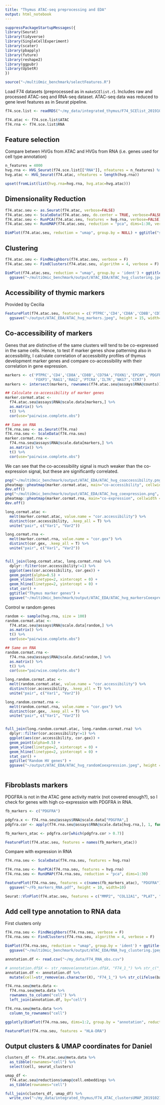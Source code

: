 ```yaml
---
title: "Thymus ATAC-seq preprocessing and EDA"
output: html_notebook
---
```


```r
suppressPackageStartupMessages({
library(Seurat)
library(tidyverse)
library(SingleCellExperiment)
library(scater)
library(pbapply)
library(future)
library(reshape2)
library(ggpubr)
library(UpSetR)
})

source("~/multiOmic_benchmark/selectFeatures.R")
```

Load F74 datasets (preprocessed as in `makeSCElist.r`). Includes raw and processed ATAC-seq and RNA-seq dataset. ATAC-seq data was reduced to gene level features as in Seurat pipeline. 

```r
f74.sce.list <- readRDS("~/my_data/integrated_thymus/F74_SCElist_20191017.RDS")

f74.atac <- f74.sce.list$ATAC
f74.rna <- f74.sce.list$RNA
```

## Feature selection
Compare betwen HVGs from ATAC and HVGs from RNA (i.e. genes used for cell type annotation)
```r
n_features = 4000
hvg.rna <- HVG_Seurat(f74.sce.list[["RNA"]], nfeatures = n_features) %>% {.[. %in% rownames(f74.sce.list[["ATAC"]])]}
hvg.atac <- HVG_Seurat(f74.atac, nfeatures = length(hvg.rna))

upset(fromList(list(hvg.rna=hvg.rna, hvg.atac=hvg.atac)))
```
<!-- Check gene coverage -->
<!-- ```{r, fig.width=10, fig.height=6, echo=FALSE, eval=FALSE, message=FALSE, warning=FALSE} -->
<!-- gene.coverage <- Matrix::rowSums(counts(f74.atac)) -->

<!-- hvg.atac.pl <- data.frame(cov=gene.coverage, gene=names(gene.coverage)) %>% -->
<!--   dplyr::mutate(var=ifelse(gene %in% hvg.atac, "HVG-ATAC", "Non-HVG")) %>% -->
<!--   # mutate(var=ifelse(gene %in% VariableFeatures(thymus.atac.varcovgenes), "HVG", "Non-HVG")) %>% -->
<!--   ggplot(aes(fill=var, cov)) +  -->
<!--   geom_histogram(bins=50) + -->
<!--   facet_wrap(var~., scales="free_y", nrow=2, ncol=1) -->

<!-- hvg.rna.pl <- data.frame(cov=gene.coverage, gene=names(gene.coverage)) %>% -->
<!--   dplyr::mutate(var=ifelse(gene %in% hvg.rna, "HVG-RNA", "Non-HVG")) %>% -->
<!--   # mutate(var=ifelse(gene %in% VariableFeatures(thymus.atac.varcovgenes), "HVG", "Non-HVG")) %>% -->
<!--   ggplot(aes(fill=var, cov)) +  -->
<!--   geom_histogram(bins=50) + -->
<!--   facet_wrap(var~., scales="free_y", nrow=2, ncol=1) -->

<!-- ggarrange(hvg.atac.pl, hvg.rna.pl, common.legend = TRUE) -->
<!-- ``` -->

## Dimensionality Reduction
```r
f74.atac.seu <- as.Seurat(f74.atac, verbose=FALSE)
f74.atac.seu <- ScaleData(f74.atac.seu, do.center = TRUE, verbose=FALSE)
f74.atac.seu <- RunPCA(f74.atac.seu, features = hvg.rna, verbose=FALSE) 
f74.atac.seu <- RunUMAP(f74.atac.seu, reduction = "pca", dims=1:30, verbose=FALSE) 

DimPlot(f74.atac.seu, reduction = "umap", group.by = NULL) + ggtitle("scRNA-seq HVGs") 
```

<!-- ATAC hvgs -->
<!-- ```{r} -->
<!-- f74.atac.seu.atachvg <- as.Seurat(f74.atac) -->
<!-- f74.atac.seu.atachvg <- ScaleData(f74.atac.seu.atachvg) -->
<!-- f74.atac.seu.atachvg <- RunPCA(f74.atac.seu.atachvg, features = hvg.atac)  -->
<!-- f74.atac.seu.atachvg <- RunUMAP(f74.atac.seu.atachvg, reduction = "pca", dims=1:30)  -->

<!-- DimPlot(f74.atac.seu.atachvg, reduction = "umap") + ggtitle("scATAC-seq HVGs")  -->
<!-- ``` -->

## Clustering 
```r
f74.atac.seu <- FindNeighbors(f74.atac.seu, verbose = F)
f74.atac.seu <- FindClusters(f74.atac.seu, algorithm = 4, verbose = F)

DimPlot(f74.atac.seu, reduction = "umap", group.by = 'ident') + ggtitle("leiden") +
  ggsave("~/multiOmic_benchmark/output/ATAC_EDA/ATAC_hvg_clustering.jpeg", height = 6, width=8)
```
<!-- ncd -->
<!-- ```{r} -->
<!-- f74.atac.seu.atachvg <- FindNeighbors(f74.atac.seu.atachvg) -->
<!-- f74.atac.seu.atachvg <- FindClusters(f74.atac.seu.atachvg, algorithm = 4) -->

<!-- DimPlot(f74.atac.seu.atachvg, reduction = "umap") + ggtitle("leiden") -->
<!-- ``` -->

## Accessibility of thymic markers
Provided by Cecilia
```r
FeaturePlot(f74.atac.seu, features = c('PTPRC','CD4','CD8A','CD8B','CD79A','FOXN1','EPCAM','PDGFRA','GNG4', 'FOXP3','RAG1','RAG2','PTCRA','IL7R','NKG7','CCR7')) +
  ggsave("~/output/ATAC_EDA/ATAC_hvg_markers.jpeg", height = 15, width=15)
```

## Co-accessibility of markers

Genes that are distinctive of the same clusters will tend to be co-expressed in the same cells. Hence, to test if marker genes show patterning also in accessibility, I calculate correlation of accessibility profiles of thymus development marker genes and compare co-accessibility with their correlation in gene expression. 

```r
markers <- c('PTPRC','CD4','CD8A','CD8B','CD79A','FOXN1','EPCAM','PDGFRA','GNG4',
             'FOXP3','RAG1','RAG2','PTCRA','IL7R','NKG7','CCR7')
markers <- intersect(markers, rownames(f74.atac.seu@assays$RNA@counts))

## Calculate co-accessibility of marker genes
marker.cormat.atac <- 
  f74.atac.seu@assays$RNA@scale.data[markers,] %>%
  as.matrix() %>%
  t() %>%
  cor(use="pairwise.complete.obs")

## Same on RNA
f74.rna.seu <- as.Seurat(f74.rna)
f74.rna.seu <- ScaleData(f74.rna.seu)
marker.cormat.rna <- 
  f74.rna.seu@assays$RNA@scale.data[markers,] %>%
  as.matrix() %>%
  t() %>%
  cor(use="pairwise.complete.obs")
```

We can see that the co-accessibility signal is much weaker than the co-expression signal, but these are significantly correlated.

```r
png("~/multiOmic_benchmark/output/ATAC_EDA/ATAC_hvg_coaccessibility.png", height=500, width=500)
pheatmap::pheatmap(marker.cormat.atac, main="co-accessibility", cellwidth = 20, cellheight = 20)
dev.off()
png("~/multiOmic_benchmark/output/ATAC_EDA/ATAC_hvg_coexpression.png", height=500, width=500)
pheatmap::pheatmap(marker.cormat.rna, main="co-expression", cellwidth = 20, cellheight = 20)
dev.off()
```
```r
long.cormat.atac <- 
  melt(marker.cormat.atac, value.name = "cor.accessibility") %>% 
  distinct(cor.accessibility, .keep_all = T) %>%
  unite("pair", c("Var1", "Var2"))

long.cormat.rna <- 
  melt(marker.cormat.rna, value.name = "cor.gex") %>% 
  distinct(cor.gex, .keep_all = T) %>%
  unite("pair", c("Var1", "Var2"))


full_join(long.cormat.atac, long.cormat.rna) %>%
  dplyr::filter(cor.accessibility!=1) %>%
  ggplot(aes(cor.accessibility, cor.gex)) +
  geom_point(alpha=0.5) +
  geom_vline(linetype=2, xintercept = 0) +
  geom_hline(linetype=2, yintercept = 0) +
  stat_cor() +
  ggtitle("Thymus marker genes") +
  ggsave("~/multiOmic_benchmark/output/ATAC_EDA/ATAC_hvg_markersCoexpression.png", height = 5, width=5)

```

<!-- Visualize some of the strong co-accessible markers -->
<!-- ```{r, fig.width=10, fig.height=5} -->
<!-- p1 <- FeatureScatter(f74.atac.seu, feature1 = "RAG1", feature2 = "RAG2", slot = "scale.data", smooth=TRUE) -->
<!-- p2 <- FeatureScatter(f74.rna.seu, feature1 = "RAG1", feature2 = "RAG2", slot = "scale.data", smooth=TRUE) -->

<!-- CombinePlots(plots=list(p1, p2)) -->
<!-- ``` -->

Control w random genes 
```r

random <- sample(hvg.rna, size = 100)
random.cormat.atac <- 
  f74.atac.seu@assays$RNA@scale.data[random,] %>%
  as.matrix() %>%
  t() %>%
  cor(use="pairwise.complete.obs")

## Same on RNA
random.cormat.rna <- 
  f74.rna.seu@assays$RNA@scale.data[random,] %>%
  as.matrix() %>%
  t() %>%
  cor(use="pairwise.complete.obs")

long.random.cormat.atac <- 
  melt(random.cormat.atac, value.name = "cor.accessibility") %>% 
  distinct(cor.accessibility, .keep_all = T) %>%
  unite("pair", c("Var1", "Var2"))

long.random.cormat.rna <- 
  melt(random.cormat.rna, value.name = "cor.gex") %>% 
  distinct(cor.gex, .keep_all = T) %>%
  unite("pair", c("Var1", "Var2"))


full_join(long.random.cormat.atac, long.random.cormat.rna) %>%
  dplyr::filter(cor.accessibility!=1) %>%
  ggplot(aes(cor.accessibility, cor.gex)) +
  geom_point(alpha=0.5) +
  geom_vline(linetype=2, xintercept = 0) +
  geom_hline(linetype=2, yintercept = 0) +
  stat_cor() +
  ggtitle("Random HV genes") +
  ggsave("~/output/ATAC_EDA/ATAC_hvg_randomCoexpression.jpeg", height = 8, width=8)



```

## Fibroblasts markers
PDGFRA is not in the ATAC gene activity matrix (not covered enough?), so I check for genes with high co-expression with PDGFRA in RNA.


```r
fb_markers <- c("PDGFRA")

pdgfra.x <- f74.rna.seu@assays$RNA@scale.data["PDGFRA",]
pdgfra.cor <- apply(f74.rna.seu@assays$RNA@scale.data[hvg.rna,], 1, function(x) cor(x=x, y=pdgfra.x, use="complete.obs"))

fb_markers_atac <- pdgfra.cor[which(pdgfra.cor > 0.7)]

FeaturePlot(f74.atac.seu, features = names(fb_markers_atac)) 

```

Compare with expression in RNA
```r
f74.rna.seu <- ScaleData(f74.rna.seu, features = hvg.rna)

f74.rna.seu <- RunPCA(f74.rna.seu, features = hvg.rna) 
f74.rna.seu <- RunUMAP(f74.rna.seu, reduction = "pca", dims=1:30) 

FeaturePlot(f74.rna.seu, features = c(names(fb_markers_atac), "PDGFRA")) +
  ggsave("~/Fb_markers_RNA.pdf", height = 10, width=10)
```
```r
Seurat::VlnPlot(f74.atac.seu, features = c("MMP2", "COL12A1", "PLAT", "NTRK2"), slot = "data", ncol = 2)  
```

## Add cell type annotation to RNA data 
First clusters only 
```r
f74.rna.seu <- FindNeighbors(f74.rna.seu, verbose = F)
f74.rna.seu <- FindClusters(f74.rna.seu, algorithm = 4, verbose = F)

DimPlot(f74.rna.seu, reduction = "umap", group.by = 'ident') + ggtitle("leiden") +
  ggsave("~/multiOmic_benchmark/output/ATAC_EDA/RNA_hvg_clustering.jpeg", height = 6, width=8)

```

```r
annotation.df <- read.csv("~/my_data/F74_RNA_obs.csv")

# annotation.df$X <- str_remove(annotation.df$X, "F74_1_") %>% str_c("_1")
annotation.df <- annotation.df %>%
  mutate(cell=str_remove(as.character(X), "F74_1_") %>% str_c(ifelse(batch==0,'_1', "_2"))) 

f74.rna.seu@meta.data <-
  f74.rna.seu@meta.data %>%
  rownames_to_column("cell") %>%
  left_join(annotation.df, by="cell")

f74.rna.seu@meta.data %<>%
  column_to_rownames("cell")

ggplotly(DimPlot(f74.rna.seu, dims=1:2, group.by = "annotation", reduction = "umap"))
```

```r
FeaturePlot(f74.rna.seu, features = "HLA-DRA")
```


## Output clusters & UMAP coordinates for Daniel
```r
clusters_df <- f74.atac.seu@meta.data %>%
  as_tibble(rownames="cell") %>%
  select(cell, seurat_clusters)

umap_df <- 
  f74.atac.seu@reductions$umap@cell.embeddings %>%
  as_tibble(rownames="cell")

full_join(clusters_df, umap_df) %>%
  write_csv("~/my_data/integrated_thymus/F74_ATAC_clustersUMAP_20191021.csv")
```

